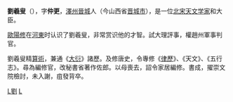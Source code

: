 {{Unreferenced |time=2008-02-15T18:11:04+00:00 }}
'''劉羲叟'''（{{bd|1015年||1060年|catIdx=L劉}}），字'''仲更'''，[[澤州|澤州]][[晉城|晉城]]人（今山西省[[晋城市|晋城市]]），是一位[[北宋|北宋]][[天文学家|天文学家]]和大臣。

[[歐陽修|歐陽修]]在[[河東|河東]]时认识了劉羲叟，非常赏识他的才智。試大理評事，權趙州軍事判官。

劉羲叟精[[算術|算術]]，兼通《[[大衍历|大衍]]》諸歷。及修唐史，令專修《[[律歷|律歷]]》、《天文》、《五行志》。尋為編修官，改秘書省著作佐郎。以母喪去，詔令家居編修。書成，擢崇文院檢討，未入謝，疽發背卒。
{{天文學家小作品}}

[[Category:宋朝政治人物|L劉]]
[[Category:中国天文学家|L]]